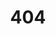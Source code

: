 ---
title: '404'
template: splash
editUrl: false
hero:
  title: '404'
  tagline: |
    Page not found. Check the URL or try using the search bar. If the problem persists, please open an issue here: <a href="https://github.com/scilus/nf-neuro-documentation/issues">https://github.com/scilus/nf-neuro-documentation/issues</a>
---